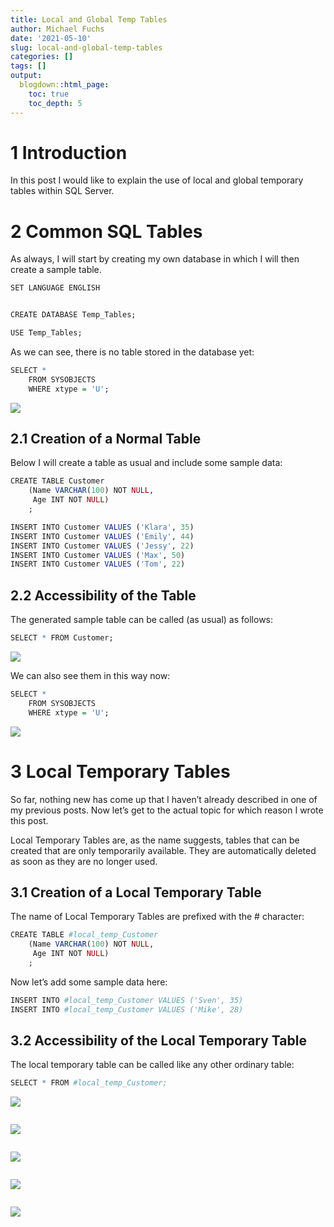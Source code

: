 ```yaml
---
title: Local and Global Temp Tables
author: Michael Fuchs
date: '2021-05-10'
slug: local-and-global-temp-tables
categories: []
tags: []
output:
  blogdown::html_page:
    toc: true
    toc_depth: 5
---
```




# 1 Introduction

In this post I would like to explain the use of local and global temporary tables within SQL Server. 



# 2 Common SQL Tables

As always, I will start by creating my own database in which I will then create a sample table. 


```r
SET LANGUAGE ENGLISH


CREATE DATABASE Temp_Tables;

USE Temp_Tables;
```


As we can see, there is no table stored in the database yet:


```r
SELECT *
    FROM SYSOBJECTS
    WHERE xtype = 'U';
```

![](/post/2021-05-10-local-and-global-temp-tables_files/p20p1.png)


## 2.1 Creation of a Normal Table


Below I will create a table as usual and include some sample data:

```r
CREATE TABLE Customer
    (Name VARCHAR(100) NOT NULL,
     Age INT NOT NULL)
    ;

INSERT INTO Customer VALUES ('Klara', 35)
INSERT INTO Customer VALUES ('Emily', 44)
INSERT INTO Customer VALUES ('Jessy', 22)
INSERT INTO Customer VALUES ('Max', 50)
INSERT INTO Customer VALUES ('Tom', 22)
```



## 2.2 Accessibility of the Table

The generated sample table can be called (as usual) as follows:


```r
SELECT * FROM Customer;
```

![](/post/2021-05-10-local-and-global-temp-tables_files/p20p2.png)


We can also see them in this way now:


```r
SELECT *
    FROM SYSOBJECTS
    WHERE xtype = 'U';
```

![](/post/2021-05-10-local-and-global-temp-tables_files/p20p3.png)



# 3 Local Temporary Tables

So far, nothing new has come up that I haven't already described in one of my previous posts. Now let's get to the actual topic for which reason I wrote this post. 

Local Temporary Tables are, as the name suggests, tables that can be created that are only temporarily available. They are automatically deleted as soon as they are no longer used. 



## 3.1 Creation of a Local Temporary Table

The name of Local Temporary Tables are prefixed with the # character:


```r
CREATE TABLE #local_temp_Customer
    (Name VARCHAR(100) NOT NULL,
     Age INT NOT NULL)
    ;
```

Now let's add some sample data here:

```r
INSERT INTO #local_temp_Customer VALUES ('Sven', 35)
INSERT INTO #local_temp_Customer VALUES ('Mike', 28)
```


## 3.2 Accessibility of the Local Temporary Table

The local temporary table can be called like any other ordinary table:

```r
SELECT * FROM #local_temp_Customer;
```

![](/post/2021-05-10-local-and-global-temp-tables_files/p20p4.png)







```r

```

![](/post/2021-05-10-local-and-global-temp-tables_files/p20p.png)





```r

```

![](/post/2021-05-10-local-and-global-temp-tables_files/p20p.png)





```r

```

![](/post/2021-05-10-local-and-global-temp-tables_files/p20p.png)









```r

```

![](/post/2021-05-10-local-and-global-temp-tables_files/p20p.png)




